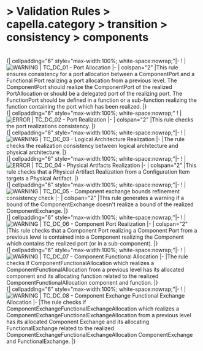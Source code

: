       
= > Validation Rules > capella.category > transition > consistency > components =
            
<br> 
  {| cellpadding="6" style="max-width:100%; white-space:nowrap;"|-
! |[[Image:../../../../Images/warning.gif|WARNING]]
|   TC_DC_01 - Port Allocation 
|-
| colspan="2" |This rule ensures consistency for a port allocation between a ComponentPort and a Functional Port realizing a port allocation from a previous level. The ComponentPort should realize the ComponentPort of the realized PortAllocation or should be a delegated port of the realizing port. The FunctionPort should be defined in a function or a sub-function realizing the function containing the port which has been realized. 
|}            
<br> 
  {| cellpadding="6" style="max-width:100%; white-space:nowrap;"
! |[[Image:../../../../Images/error.gif|ERROR]]
|   TC_DC_02 - Port Realization 
|-
| colspan="2" |This rule checks the port realizations consistency. 
|}            
<br> 
  {| cellpadding="6" style="max-width:100%; white-space:nowrap;"|-
! |[[Image:../../../../Images/warning.gif|WARNING]]
|   TC_DC_03 - Logical Architecture Realization 
|-
|The rule checks the realization consistency between logical architecture and physical architecture. 
|}            
<br> 
  {| cellpadding="6" style="max-width:100%; white-space:nowrap;"|-
! |[[Image:../../../../Images/error.gif|ERROR]]
|   TC_DC_04 - Physical Artifacts Realization 
|-
| colspan="2" |This rule checks that a Physical Artifact Realization from a Configuration Item targets a Physical Artifact. 
|}            
<br> 
  {| cellpadding="6" style="max-width:100%; white-space:nowrap;"|-
! |[[Image:../../../../Images/warning.gif|WARNING]]
|   TC_DC_05 - Component exchange bounds refinement consistency check 
|-
| colspan="2" |This rule generates a warning if a bound of the ComponentExchange doesn't realize a bound of the realized ComponentExchange. 
|}            
<br> 
  {| cellpadding="6" style="max-width:100%; white-space:nowrap;"|-
! |[[Image:../../../../Images/warning.gif|WARNING]]
|   TC_DC_06 - Component Port Realization 
|-
| colspan="2" |This rule checks that a Component Port realizing a Component Port from a previous level is contained into a Component realizing the Component which contains the realized port (or in a sub-component). 
|}            
<br> 
  {| cellpadding="6" style="max-width:100%; white-space:nowrap;"|-
! |[[Image:../../../../Images/warning.gif|WARNING]]
|   TC_DC_07 - Component Functional Allocation 
|-
|The rule checks if ComponentFunctionalAllocation which realizes a ComponentFunctionalAllocation from a previous  level has its allocated component and its allocating function related to the realized ComponentFunctionalAllocation component and function. 
|}            
<br> 
  {| cellpadding="6" style="max-width:100%; white-space:nowrap;"|-
! |[[Image:../../../../Images/warning.gif|WARNING]]
|   TC_DC_08 - Component Exchange Functional Exchange Allocation 
|-
|The rule checks if ComponentExchangeFunctionalExchangeAllocation which realizes a ComponentExchangeFunctionalExchangeAllocation  from a previous level has its allocated Component Exchange and its allocating FunctionalExchange related to the realized ComponentExchangeFunctionalExchangeAllocation ComponentExchange and FunctionalExchange. 
|}   